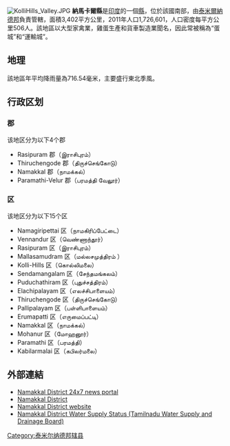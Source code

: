 [[Image:KolliHills_Valley.JPG|right]]
'''納馬卡爾縣'''是[[印度|印度]]的一個[[縣|縣]]，位於該國南部，由[[泰米爾納德邦|泰米爾納德邦]]負責管轄，面積3,402平方公里，2011年人口1,726,601，人口密度每平方公里506人。該地區以大型家禽業，雞蛋生產和貨車製造業聞名，因此常被稱為“蛋城”和“運輸城”。

== 地理 ==

該地區年平均降雨量為716.54毫米，主要盛行東北季風。

==行政区划==
===郡===
该地区分为以下4个郡
* Rasipuram 郡（இராசிபுரம்）
* Thiruchengode 郡（திருச்செங்கோடு）
* Namakkal 郡（நாமக்கல்）
* Paramathi-Velur 郡（பரமத்தி வேலூர்）

===区===
该地区分为以下15个区
* Namagiripettai 区（நாமகிரிப்பேட்டை）
* Vennandur 区（வெண்ணாந்தூர்）
* Rasipuram 区（இராசிபுரம்）
* Mallasamudram 区（மல்லசமுத்திரம் ）
* Kolli-Hills 区（கொல்லிமலை）
* Sendamangalam 区（சேந்தமங்கலம்）
* Puduchathiram 区（புதுச்சத்திரம்）
* Elachipalayam 区（எலச்சிபாளையம்）
* Thiruchengode 区（திருச்செங்கோடு）
* Pallipalayam 区（பள்ளிபாளையம்）
* Erumapatti 区（எருமைப்பட்டி）
* Namakkal 区（நாமக்கல்）
* Mohanur 区（மோஹனூர்）
* Paramathi 区（பரமத்தி）
* Kabilarmalai 区（கபிலர்மலை）

==外部連結==
* [http://www.mysangamam.com/ Namakkal District 24x7 news portal]
* [https://web.archive.org/web/20110926145452/http://www.namakkal.tn.nic.in/ Namakkal District]
* [http://namakkal.nic.in/ Namakkal District website] {{Wayback|url=http://namakkal.nic.in/ |date=20090410004202 }}
* [https://web.archive.org/web/20090914092544/http://www.twadboard.gov.in/namakkal.html Namakkal District Water Supply Status (Tamilnadu Water Supply and Drainage Board)]

{{泰米尔纳德邦行政区划小作品}}
[[Category:泰米尔纳德邦辖县|Category:泰米尔纳德邦辖县]]
